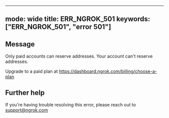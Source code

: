 
---
mode: wide
title: ERR_NGROK_501
keywords: ["ERR_NGROK_501", "error 501"]
---

## Message
Only paid accounts can reserve addresses.
Your account can't reserve addresses. 

Upgrade to a paid plan at https://dashboard.ngrok.com/billing/choose-a-plan




## Further help
If you're having trouble resolving this error, please reach out to [support@ngrok.com](mailto:support@ngrok.com?subject=Help%20with%20ERR_NGROK_501)

